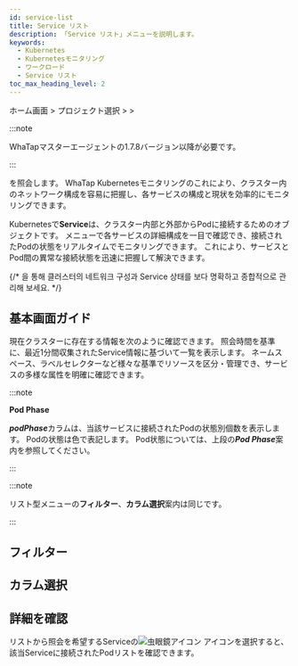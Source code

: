 ```yaml
---
id: service-list
title: Service リスト
description: 「Service リスト」メニューを説明します。
keywords:
  - Kubernetes
  - Kubernetesモニタリング
  - ワークロード
  - Service リスト
toc_max_heading_level: 2
---
```


ホーム画面 > プロジェクト選択 > <Cmdname sid="side_workload" className="uitext" /> > <Cmdname sid="side_kubeServiceList" className="uitext" />

:::note 

WhaTapマスターエージェントの1.7.8バージョン以降が必要です。 

:::

<Cmdname sid="side_kubeServiceList" className="uitext" />を照会します。 WhaTap Kubernetesモニタリングの<Cmdname sid="side_kubeServiceList" className="uitext" />これにより、クラスター内のネットワーク構成を容易に把握し、各サービスの構成と現状を効率的にモニタリングできます。

Kubernetesで**Service**は、クラスター内部と外部からPodに接続するためのオブジェクトです。 <Cmdname sid="side_kubeServiceList" className="uitext" />メニューで各サービスの詳細構成を一目で確認でき、接続されたPodの状態をリアルタイムでモニタリングできます。 これにより、サービスとPod間の異常な接続状態を迅速に把握して解決できます。 

{/* <Cmdname sid="side_kubeServiceList" className="uitext" />을 통해 클러스터의 네트워크 구성과 Service 상태를 보다 명확하고 종합적으로 관리해 보세요. */}

## 基本画面ガイド

現在クラスターに存在する<Cmdname sid="side_kubeServiceList" className="uitext" />情報を次のように確認できます。 照会時間を基準に、最近1分間収集されたService情報に基づいて一覧を表示します。 ネームスペース、ラベルセレクターなど様々な基準でリソースを区分・管理でき、サービスの多様な属性を明確に確認できます。 

<ImgLang img='k8s-service-list.png' desc='Service リスト' />

:::note

**Pod Phase** 

***podPhase***カラムは、当該サービスに接続されたPodの状態別個数を表示します。 Podの状態は色で表記します。 Pod状態については、上段の***Pod Phase***案内を参照してください。 

:::

:::note 

リスト型メニューの**フィルター**、**カラム選択**案内は同じです。

:::

## フィルター


<K8slistfilter />
  
## カラム選択


<K8slistcl />

## 詳細を確認

リストから照会を希望するServiceの![虫眼鏡アイコン](/img/ic-search.svg) <Cmdname sid="display_detail" className="uitext" />アイコンを選択すると、該当Serviceに接続されたPodリストを確認できます。 

<ImgLang img='k8s-service-list-detail.png' desc='Service リスト詳細' />
